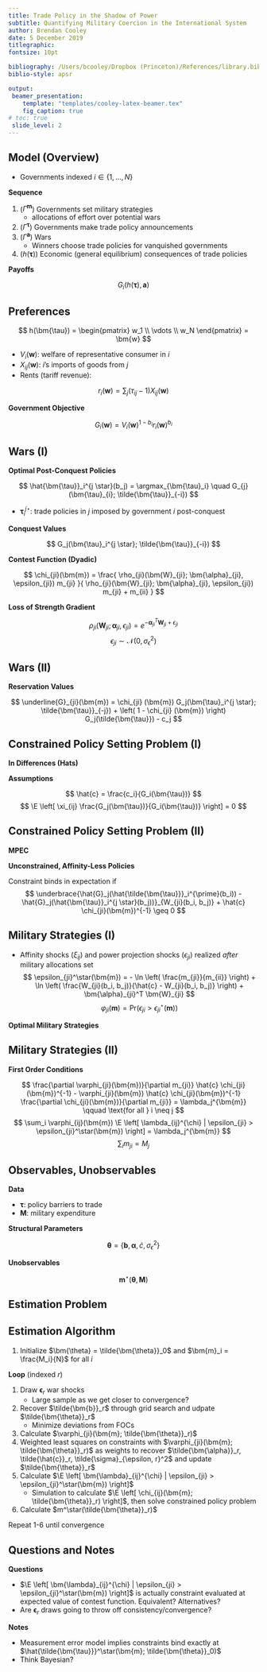 ```yaml
---
title: Trade Policy in the Shadow of Power
subtitle: Quantifying Military Coercion in the International System
author: Brendan Cooley
date: 5 December 2019
titlegraphic:
fontsize: 10pt

bibliography: /Users/bcooley/Dropbox (Princeton)/References/library.bib
biblio-style: apsr

output:
 beamer_presentation:
    template: "templates/cooley-latex-beamer.tex"
    fig_caption: true
# toc: true
 slide_level: 2
---
```


## Model (Overview)

- Governments indexed $i \in \left\{ 1, ..., N \right\}$

**Sequence**

1. ($\Gamma^{\bm{m}}$) Governments set military strategies
    + allocations of effort over potential wars
2. ($\Gamma^{\bm{\tau}}$) Governments make trade policy announcements
3. ($\Gamma^{\bm{a}}$) Wars
    + Winners choose trade policies for vanquished governments
4. ($h(\bm{\tau})$) Economic (general equilibrium) consequences of trade policies

**Payoffs**

$$
G_i \left( h(\bm{\tau}), \bm{a} \right)
$$ 

## Preferences

$$
h(\bm{\tau}) = \begin{pmatrix}
w_1 \\
\vdots \\
w_N
\end{pmatrix} = \bm{w}
$$

- $V_i(\bm{w})$: welfare of representative consumer in $i$
- $X_{ij}(\bm{w})$: $i$'s imports of goods from $j$
- Rents (tariff revenue):

$$
r_i(\bm{w}) = \sum_j (\tau_{ij} - 1) X_{ij}(\bm{w})
$$

**Government Objective**

$$
G_i(\bm{w}) = V_i(\bm{w})^{1 - b_i} r_i(\bm{w})^{b_i}
$$

## Wars (I)

**Optimal Post-Conquest Policies**

$$
\hat{\bm{\tau}}_i^{j \star}(b_j) = \argmax_{\bm{\tau}_i} \quad G_{j}(\bm{\tau}_{i}; \tilde{\bm{\tau}}_{-i})
$$

- $\bm{\tau}_i^{j \star}$: trade policies in $j$ imposed by government $i$ post-conquest

**Conquest Values**

$$
G_j(\bm{\tau}_i^{j \star}; \tilde{\bm{\tau}}_{-i})
$$

**Contest Function (Dyadic)**

$$
\chi_{ji}(\bm{m}) = \frac{ \rho_{ji}(\bm{W}_{ji}; \bm{\alpha}_{ji}, \epsilon_{ji}) m_{ji} }{ \rho_{ji}(\bm{W}_{ji}; \bm{\alpha}_{ji}, \epsilon_{ji}) m_{ji} + m_{ii} }
$$

**Loss of Strength Gradient**

$$
\rho_{ji}(\bm{W}_{ji}; \bm{\alpha}_{ji}, \epsilon_{ji}) = e^{-\bm{\alpha}_{ji}^T \bm{W}_{ji} + \epsilon_{ji}}
$$
$$
\epsilon_{ji} \sim \mathcal{N}(0, \sigma_\epsilon^2)
$$

## Wars (II)

**Reservation Values**

$$
\underline{G}_{ji}(\bm{m}) = \chi_{ji} (\bm{m}) G_j(\bm{\tau}_i^{j \star}; \tilde{\bm{\tau}}_{-j}) +  \left( 1 - \chi_{ji} (\bm{m}) \right) G_j(\tilde{\bm{\tau}}) - c_j
$$

## Constrained Policy Setting Problem (I)

\begin{equation}
\begin{split}
\tilde{\bm{\tau}}_i^\star(\bm{m}) = \argmax_{ \tilde{\bm{\tau}}_i } & \quad G_i(\tilde{\bm{\tau}}_i; \tilde{\bm{\tau}}_{-i}) + \sum_j \xi_{ij} G_j(\tilde{\bm{\tau}}_i; \tilde{\bm{\tau}}_{-i}) \\
\text{subject to} & \quad G_j(\tilde{\bm{\tau}}_i; \tilde{\bm{\tau}}_{-i}) \geq \underline{G}_{ji}( \bm{m} ) \text{ for all } j \neq i
\end{split}
\end{equation}

**In Differences (Hats)**

\begin{equation}
\begin{split}
\max_{ \hat{\tilde{\bm{\tau}}}_i } & \quad \hat{G}_i(\hat{\tilde{\bm{\tau}}}_i; \hat{\tilde{\bm{\tau}}}_{-i}) + \sum_j \xi_{ij} \frac{G_j(\bm{\tau})}{G_i(\bm{\tau})} \hat{G}_j(\hat{\tilde{\bm{\tau}}}_i; \hat{\tilde{\bm{\tau}}}_{-i}) \\
\text{subject to} & \quad \hat{G}_j(\hat{\tilde{\bm{\tau}}}) - \hat{G}_j(\hat{\bm{\tau}}_i^{j \star}) + \hat{c} \left( \chi_{ji}(\bm{m}) \right)^{-1} \geq 0 \quad \text{for all } j \neq i
\end{split}
\end{equation}

**Assumptions**

$$
\hat{c} = \frac{c_i}{G_i(\bm{\tau})}
$$
$$
\E \left[ \xi_{ij} \frac{G_j(\bm{\tau})}{G_i(\bm{\tau})} \right] = 0
$$

## Constrained Policy Setting Problem (II)

**MPEC**

\begin{equation}
\begin{split}
\max_{ \hat{\tilde{\bm{\tau}}}, \bm{w} } & \quad \hat{G}_i(\hat{\tilde{\bm{\tau}}}_i; \hat{\tilde{\bm{\tau}}}_{-i}) + \sum_j \xi_{ij} \frac{G_j(\bm{\tau})}{G_i(\bm{\tau})} \hat{G}_j(\hat{\tilde{\bm{\tau}}}_i; \hat{\tilde{\bm{\tau}}}_{-i}) \\
\text{subject to} & \quad \hat{G}_j(\hat{\tilde{\bm{\tau}}}) - \hat{G}_j(\hat{\bm{\tau}}_i^{j \star}) + \hat{c} \left( \chi_{ji}(\bm{m}) \right)^{-1} \geq 0 \quad \text{for all } j \neq i \\
& \quad \hat{\tilde{\bm{\tau}}}_{j \neq i} = \bm{1} \\
& \quad \bm{w} = h(\hat{\tilde{\bm{\tau}}})
\end{split}
\end{equation}

**Unconstrained, Affinity-Less Policies**

\begin{equation}
\hat{\tilde{\bm{\tau}}}_i^{\prime}(b_i) = \argmax_{ \hat{\tilde{\bm{\tau}}}_i } \hat{G}_i \left( h( \hat{\tilde{\bm{\tau}}} ); b_i \right)
\end{equation}

Constraint binds in expectation if 
$$
\underbrace{\hat{G}_j(\hat{\tilde{\bm{\tau}}}_i^{\prime}(b_i)) - \hat{G}_j(\hat{\bm{\tau}}_i^{j \star}(b_j))}_{W_{ji}(b_i, b_j)} + \hat{c} \chi_{ji}(\bm{m})^{-1} \geq 0
$$

## Military Strategies (I)

- Affinity shocks ($\xi_{ij}$) and power projection shocks ($\epsilon_{ji}$) realized *after* military allocations set
$$
\epsilon_{ji}^\star(\bm{m}) = - \ln \left( \frac{m_{ji}}{m_{ii}} \right) + \ln \left( \frac{W_{ji}(b_i, b_j)}{\hat{c} - W_{ji}(b_i, b_j)} \right) + \bm{\alpha}_{ji}^T \bm{W}_{ji}
$$
$$
\varphi_{ji}(\bm{m}) = \text{Pr}(\epsilon_{ji} > \epsilon_{ji}^\star(\bm{m}))
$$

**Optimal Military Strategies**

\begin{equation}
\begin{split}
\bm{m}_j^\star = \argmax_{ \bm{m}_j } & \quad \E \left[ \hat{G}_j \left( \hat{\tilde{\bm{\tau}}}^\star( \bm{m}_i ; \bm{m}_{-j}) \right) \right] \\
\text{subject to} & \quad \sum_i m_{ji} \leq M_j
\end{split}
\end{equation}

## Military Strategies (II)

**First Order Conditions**

$$
\frac{\partial \varphi_{ji}(\bm{m})}{\partial m_{ji}} \hat{c} \chi_{ji}(\bm{m})^{-1}  - \varphi_{ji}(\bm{m}) \hat{c} \chi_{ji}(\bm{m})^{-1} \frac{\partial \chi_{ji}(\bm{m})}{\partial m_{ji}} = \lambda_j^{\bm{m}} \qquad \text{for all } i \neq j
$$
$$
\sum_i \varphi_{ij}(\bm{m}) \E \left[ \lambda_{ij}^{\chi} | \epsilon_{ji} > \epsilon_{ji}^\star(\bm{m}) \right] = \lambda_j^{\bm{m}} 
$$
$$
\sum_i m_{ji} = M_j
$$

## Observables, Unobservables

**Data**

- $\bm{\tau}$: policy barriers to trade
- $\bm{M}$: military expenditure

**Structural Parameters**

$$
\bm{\theta} = \left\{ \bm{b}, \bm{\alpha}, \hat{c}, \sigma_{\epsilon}^2 \right\}
$$

**Unobservables**

$$
\bm{m}^\star(\bm{\theta}, \bm{M})
$$

## Estimation Problem

\begin{equation}
\begin{split}
\min_{\bm{\theta}, \bm{m}} & \quad \sum_i \sum_j \ell_{\xi}(\xi_{ij}) + \sum_i \sum_j \ell_{\epsilon}(\epsilon_{ij}) \\
\text{subject to} & \quad \bm{m} = \bm{m}^\star(\bm{\theta}) \\
& \quad \hat{\tilde{\bm{\tau}}}^\star(\bm{m}; \bm{\theta}) = \bm{1}_{N \times N} \\
& \quad \hat{h} \left( \hat{\tilde{\bm{\tau}}}^\star(\bm{m}) \right) = \bm{1}_{N \times 1}
\end{split}
\end{equation}

## Estimation Algorithm

1. Initialize $\bm{\theta} = \tilde{\bm{\theta}}_0$ and $\bm{m}_i = \frac{M_i}{N}$ for all $i$

**Loop** (indexed $r$)

1. Draw $\bm{\epsilon}_r$ war shocks
	- Large sample as we get closer to convergence?
2. Recover $\tilde{\bm{b}}_r$ through grid search and udpate $\tilde{\bm{\theta}}_r$
	- Minimize deviations from FOCs
3. Calculate $\varphi_{ji}(\bm{m}; \tilde{\bm{\theta}}_r)$
4. Weighted least squares on constraints with $\varphi_{ji}(\bm{m}; \tilde{\bm{\theta}}_r)$ as weights to recover $\tilde{\bm{\alpha}}_r, \tilde{\hat{c}}_r, \tilde{\sigma}_{\epsilon, r}^2$ and update $\tilde{\bm{\theta}}_r$
5. Calculate $\E \left[ \bm{\lambda}_{ij}^{\chi} | \epsilon_{ji} > \epsilon_{ji}^\star(\bm{m}) \right]$
	- Simulation to calculate $\E \left[ \chi_{ij}(\bm{m}; \tilde{\bm{\theta}}_r) \right]$, then solve constrained policy problem
6. Calculate $m^\star(\tilde{\bm{\theta}}_r)$

Repeat 1-6 until convergence

## Questions and Notes \label{notes}

**Questions**

- $\E \left[ \bm{\lambda}_{ij}^{\chi} | \epsilon_{ji} > \epsilon_{ji}^\star(\bm{m}) \right]$ is actually constraint evaluated at expected value of contest function. Equivalent? Alternatives?
- Are $\bm{\epsilon}_r$ draws going to throw off consistency/convergence?

**Notes**

- Measurement error model implies constraints bind exactly at $\hat{\tilde{\bm{\tau}}}^\star(\bm{m}; \tilde{\bm{\theta}}_0)$
- Think Bayesian?